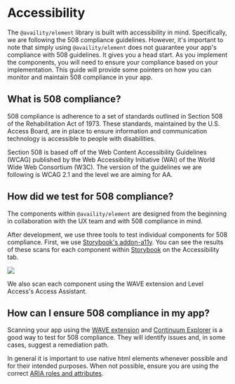 
<Meta title="Accessibility" />

# Accessibility

The `@availity/element` library is built with accessibility in mind.
Specifically, we are following the 508 compliance guidelines. However,
it's important to note that simply using `@availity/element` does not
guarantee your app's compliance with 508 guidelines. It gives you a
head start. As you implement the components, you will need to ensure your
compliance based on your implementation. This guide will provide some
pointers on how you can monitor and maintain 508 compliance in your app.

## What is 508 compliance?

508 compliance is adherence to a set of standards outlined in Section 508
of the Rehabilitation Act of 1973. These standards, maintained by the
U.S. Access Board, are in place to ensure information and communication
technology is accessible to people with disabilities.

Section 508 is based off of the Web Content Accessibility Guidelines (WCAG)
published by the Web Accessibility Initiative (WAI) of the World Wide Web
Consortium (W3C). The version of the guidelines we are following is WCAG
2.1 and the level we are aiming for AA.

## How did we test for 508 compliance?

The components within `@availity/element` are designed from the beginning
in collaboration with the UX team and with 508 compliance in mind.

After development, we use three tools to test individual components for 508
compliance. First, we use [Storybook's addon-a11y](https://storybook.js.org/addons/@storybook/addon-a11y).
You can see the results of these scans for each component within [Storybook](https://availity.github.io/element/?path=/docs/element--docs)
on the Accessibility tab.

<img src={storybook_accessibility} />

We also scan each component using the WAVE extension and Level Access's Access Assistant.

## How can I ensure 508 compliance in my app?

Scanning your app using the [WAVE extension](https://chromewebstore.google.com/detail/wave-evaluation-tool/jbbplnpkjmmeebjpijfedlgcdilocofh)
and [Continuum Explorer](https://chromewebstore.google.com/detail/continuum-explorer/pgkgokkkoamjdmbnegbedepbhbgecplj)
is a good way to test for 508 compliance. They will identify issues and,
in some cases, suggest a remediation path.

In general it is important to use native html elements whenever possible
and for their intended purposes. When not possible, ensure you are using
the correct [ARIA roles and attributes](https://developer.mozilla.org/en-US/docs/Web/Accessibility/ARIA).
